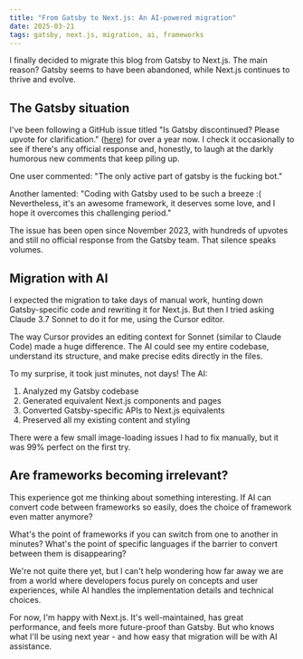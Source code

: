 ```yaml
---
title: "From Gatsby to Next.js: An AI-powered migration"
date: 2025-03-21
tags: gatsby, next.js, migration, ai, frameworks
---
```


I finally decided to migrate this blog from Gatsby to Next.js. The main reason? Gatsby seems to have been abandoned, while Next.js continues to thrive and evolve.

## The Gatsby situation

I've been following a GitHub issue titled "Is Gatsby discontinued? Please upvote for clarification." ([here](https://github.com/gatsbyjs/gatsby/issues/38696)) for over a year now. I check it occasionally to see if there's any official response and, honestly, to laugh at the darkly humorous new comments that keep piling up.

One user commented: "The only active part of gatsby is the fucking bot." 

Another lamented: "Coding with Gatsby used to be such a breeze :( Nevertheless, it's an awesome framework, it deserves some love, and I hope it overcomes this challenging period."

The issue has been open since November 2023, with hundreds of upvotes and still no official response from the Gatsby team. That silence speaks volumes.

## Migration with AI

I expected the migration to take days of manual work, hunting down Gatsby-specific code and rewriting it for Next.js. But then I tried asking Claude 3.7 Sonnet to do it for me, using the Cursor editor.

The way Cursor provides an editing context for Sonnet (similar to Claude Code) made a huge difference. The AI could see my entire codebase, understand its structure, and make precise edits directly in the files.

To my surprise, it took just minutes, not days! The AI:

1. Analyzed my Gatsby codebase
2. Generated equivalent Next.js components and pages
3. Converted Gatsby-specific APIs to Next.js equivalents
4. Preserved all my existing content and styling

There were a few small image-loading issues I had to fix manually, but it was 99% perfect on the first try.

## Are frameworks becoming irrelevant?

This experience got me thinking about something interesting. If AI can convert code between frameworks so easily, does the choice of framework even matter anymore?

What's the point of frameworks if you can switch from one to another in minutes? What's the point of specific languages if the barrier to convert between them is disappearing?

We're not quite there yet, but I can't help wondering how far away we are from a world where developers focus purely on concepts and user experiences, while AI handles the implementation details and technical choices.

For now, I'm happy with Next.js. It's well-maintained, has great performance, and feels more future-proof than Gatsby. But who knows what I'll be using next year - and how easy that migration will be with AI assistance. 